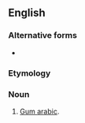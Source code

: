 ==English==

===Alternative forms===
* {{l|en|acacine}}

===Etymology===
{{suffix|acacia|in|lang=en}}

===Noun===
{{en-noun|-}}

# [[gum arabic|Gum arabic]].